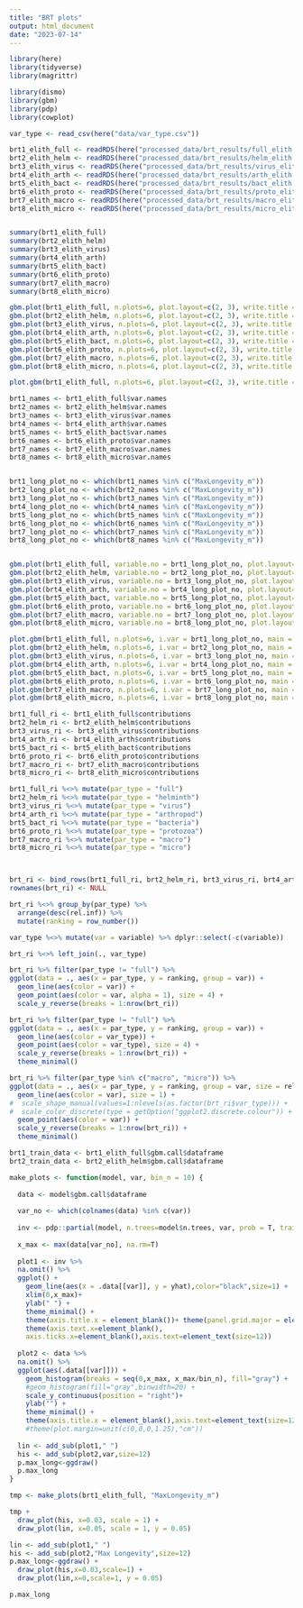 ```yaml
---
title: "BRT plots"
output: html_document
date: "2023-07-14"
---
```


```r
library(here)
library(tidyverse)
library(magrittr)

library(dismo)
library(gbm)
library(pdp)
library(cowplot)
```

```r
var_type <- read_csv(here("data/var_type.csv"))

brt1_elith_full <- readRDS(here("processed_data/brt_results/full_elith.rds"))
brt2_elith_helm <- readRDS(here("processed_data/brt_results/helm_elith.rds"))
brt3_elith_virus <- readRDS(here("processed_data/brt_results/virus_elith.rds"))
brt4_elith_arth <- readRDS(here("processed_data/brt_results/arth_elith.rds"))
brt5_elith_bact <- readRDS(here("processed_data/brt_results/bact_elith.rds"))
brt6_elith_proto <- readRDS(here("processed_data/brt_results/proto_elith.rds"))
brt7_elith_macro <- readRDS(here("processed_data/brt_results/macro_elith.rds"))
brt8_elith_micro <- readRDS(here("processed_data/brt_results/micro_elith.rds"))


summary(brt1_elith_full)
summary(brt2_elith_helm)
summary(brt3_elith_virus)
summary(brt4_elith_arth)
summary(brt5_elith_bact)
summary(brt6_elith_proto)
summary(brt7_elith_macro)
summary(brt8_elith_micro)

```

```r
gbm.plot(brt1_elith_full, n.plots=6, plot.layout=c(2, 3), write.title = FALSE, common.scale = T, main = "full")
gbm.plot(brt2_elith_helm, n.plots=6, plot.layout=c(2, 3), write.title = FALSE, common.scale = T, main = "helminth")
gbm.plot(brt3_elith_virus, n.plots=6, plot.layout=c(2, 3), write.title = FALSE, common.scale = T, main = "virus")
gbm.plot(brt4_elith_arth, n.plots=6, plot.layout=c(2, 3), write.title = FALSE, common.scale = T, main = "arthropod")
gbm.plot(brt5_elith_bact, n.plots=6, plot.layout=c(2, 3), write.title = FALSE, common.scale = T, main = "bacteria")
gbm.plot(brt6_elith_proto, n.plots=6, plot.layout=c(2, 3), write.title = FALSE, common.scale = T, main = "protozoa")
gbm.plot(brt7_elith_macro, n.plots=6, plot.layout=c(2, 3), write.title = FALSE, common.scale = T, main = "macroparasites")
gbm.plot(brt8_elith_micro, n.plots=6, plot.layout=c(2, 3), write.title = FALSE, common.scale = T, main = "microparasites")
```

```r
plot.gbm(brt1_elith_full, n.plots=6, plot.layout=c(2, 3), write.title = FALSE, common.scale = T, main = "full")

```

```r
brt1_names <- brt1_elith_full$var.names
brt2_names <- brt2_elith_helm$var.names
brt3_names <- brt3_elith_virus$var.names
brt4_names <- brt4_elith_arth$var.names
brt5_names <- brt5_elith_bact$var.names
brt6_names <- brt6_elith_proto$var.names
brt7_names <- brt7_elith_macro$var.names
brt8_names <- brt8_elith_micro$var.names


brt1_long_plot_no <- which(brt1_names %in% c("MaxLongevity_m"))
brt2_long_plot_no <- which(brt2_names %in% c("MaxLongevity_m"))
brt3_long_plot_no <- which(brt3_names %in% c("MaxLongevity_m"))
brt4_long_plot_no <- which(brt4_names %in% c("MaxLongevity_m"))
brt5_long_plot_no <- which(brt5_names %in% c("MaxLongevity_m"))
brt6_long_plot_no <- which(brt6_names %in% c("MaxLongevity_m"))
brt7_long_plot_no <- which(brt7_names %in% c("MaxLongevity_m"))
brt8_long_plot_no <- which(brt8_names %in% c("MaxLongevity_m"))


gbm.plot(brt1_elith_full, variable.no = brt1_long_plot_no, plot.layout=c(1, 1), write.title = FALSE, main = "full")
gbm.plot(brt2_elith_helm, variable.no = brt2_long_plot_no, plot.layout=c(1, 1), write.title = FALSE, main = "helm")
gbm.plot(brt3_elith_virus, variable.no = brt3_long_plot_no, plot.layout=c(1, 1), write.title = FALSE, main = "virus")
gbm.plot(brt4_elith_arth, variable.no = brt4_long_plot_no, plot.layout=c(1, 1), write.title = FALSE, main = "arth")
gbm.plot(brt5_elith_bact, variable.no = brt5_long_plot_no, plot.layout=c(1, 1), write.title = FALSE, main = "bact")
gbm.plot(brt6_elith_proto, variable.no = brt6_long_plot_no, plot.layout=c(1, 1), write.title = FALSE, main = "proto")
gbm.plot(brt7_elith_macro, variable.no = brt7_long_plot_no, plot.layout=c(1, 1), write.title = FALSE, main = "macro")
gbm.plot(brt8_elith_micro, variable.no = brt8_long_plot_no, plot.layout=c(1, 1), write.title = FALSE, main = "micro")

```

```r
plot.gbm(brt1_elith_full, n.plots=6, i.var = brt1_long_plot_no, main = "full", type = "response")
plot.gbm(brt2_elith_helm, n.plots=6, i.var = brt2_long_plot_no, main = "helminth", type = "response")
plot.gbm(brt3_elith_virus, n.plots=6, i.var = brt3_long_plot_no, main = "virus", type = "response")
plot.gbm(brt4_elith_arth, n.plots=6, i.var = brt4_long_plot_no, main = "arthropod", type = "response")
plot.gbm(brt5_elith_bact, n.plots=6, i.var = brt5_long_plot_no, main = "bacteria", type = "response")
plot.gbm(brt6_elith_proto, n.plots=6, i.var = brt6_long_plot_no, main = "protozoa", type = "response")
plot.gbm(brt7_elith_macro, n.plots=6, i.var = brt7_long_plot_no, main = "macroparasites", type = "response")
plot.gbm(brt8_elith_micro, n.plots=6, i.var = brt8_long_plot_no, main = "microparasites", type = "response")
```


```r
brt1_full_ri <- brt1_elith_full$contributions
brt2_helm_ri <- brt2_elith_helm$contributions
brt3_virus_ri <- brt3_elith_virus$contributions
brt4_arth_ri <- brt4_elith_arth$contributions
brt5_bact_ri <- brt5_elith_bact$contributions
brt6_proto_ri <- brt6_elith_proto$contributions
brt7_macro_ri <- brt7_elith_macro$contributions
brt8_micro_ri <- brt8_elith_micro$contributions

```

```r
brt1_full_ri %<>% mutate(par_type = "full")
brt2_helm_ri %<>% mutate(par_type = "helminth")
brt3_virus_ri %<>% mutate(par_type = "virus")
brt4_arth_ri %<>% mutate(par_type = "arthropod")
brt5_bact_ri %<>% mutate(par_type = "bacteria")
brt6_proto_ri %<>% mutate(par_type = "protozoa")
brt7_macro_ri %<>% mutate(par_type = "macro")
brt8_micro_ri %<>% mutate(par_type = "micro")



brt_ri <- bind_rows(brt1_full_ri, brt2_helm_ri, brt3_virus_ri, brt4_arth_ri, brt5_bact_ri, brt6_proto_ri, brt7_macro_ri, brt8_micro_ri)
rownames(brt_ri) <- NULL
```


```r
brt_ri %<>% group_by(par_type) %>%
  arrange(desc(rel.inf)) %>%
  mutate(ranking = row_number())

var_type %<>% mutate(var = variable) %>% dplyr::select(-c(variable))

brt_ri %<>% left_join(., var_type)
```


```r
brt_ri %>% filter(par_type != "full") %>%
ggplot(data = ., aes(x = par_type, y = ranking, group = var)) +
  geom_line(aes(color = var)) +
  geom_point(aes(color = var, alpha = 1), size = 4) +
  scale_y_reverse(breaks = 1:nrow(brt_ri))
```


```r
brt_ri %>% filter(par_type != "full") %>%
ggplot(data = ., aes(x = par_type, y = ranking, group = var)) +
  geom_line(aes(color = var_type)) +
  geom_point(aes(color = var_type), size = 4) +
  scale_y_reverse(breaks = 1:nrow(brt_ri)) + 
  theme_minimal()
```

```r
brt_ri %>% filter(par_type %in% c("macro", "micro")) %>%
ggplot(data = ., aes(x = par_type, y = ranking, group = var, size = rel.inf)) +
  geom_line(aes(color = var), size = 1) +
#  scale_shape_manual(values=1:nlevels(as.factor(brt_ri$var_type))) +
#  scale_color_discrete(type = getOption("ggplot2.discrete.colour")) + 
  geom_point(aes(color = var)) +
  scale_y_reverse(breaks = 1:nrow(brt_ri)) + 
  theme_minimal()
```



```r
brt1_train_data <- brt1_elith_full$gbm.call$dataframe
brt2_train_data <- brt2_elith_helm$gbm.call$dataframe

make_plots <- function(model, var, bin_n = 10) {
  
  data <- model$gbm.call$dataframe
  
  var_no <- which(colnames(data) %in% c(var))
  
  inv <- pdp::partial(model, n.trees=model$n.trees, var, prob = T, train = data)
  
  x_max <- max(data[var_no], na.rm=T)
  
  plot1 <- inv %>%
  na.omit() %>%
  ggplot() +
    geom_line(aes(x = .data[[var]], y = yhat),color="black",size=1) +
    xlim(0,x_max)+
    ylab(" ") +
    theme_minimal() +
    theme(axis.title.x = element_blank())+ theme(panel.grid.major = element_blank(), panel.grid.minor = element_blank())+
    theme(axis.text.x=element_blank(),
    axis.ticks.x=element_blank(),axis.text=element_text(size=12))
  
  plot2 <- data %>%
  na.omit() %>%
  ggplot(aes(.data[[var]])) +
    geom_histogram(breaks = seq(0,x_max, x_max/bin_n), fill="gray") +
    #geom_histogram(fill="gray",binwidth=20) +
    scale_y_continuous(position = "right")+
    ylab("") +
    theme_minimal() +
    theme(axis.title.x = element_blank(),axis.text=element_text(size=12))#+
    #theme(plot.margin=unit(c(0,0,0,1.25),"cm"))
  
  lin <- add_sub(plot1," ")
  his <- add_sub(plot2,var,size=12)
  p.max_long<-ggdraw()
  p.max_long
}

tmp <- make_plots(brt1_elith_full, "MaxLongevity_m")

tmp + 
  draw_plot(his, x=0.03, scale = 1) +
  draw_plot(lin, x=0.05, scale = 1, y = 0.05)
```


```r
lin <- add_sub(plot1," ")
his <- add_sub(plot2,"Max Longevity",size=12)
p.max_long<-ggdraw() +
  draw_plot(his,x=0.03,scale=1) +
  draw_plot(lin,x=0,scale=1, y = 0.05)

p.max_long
```


